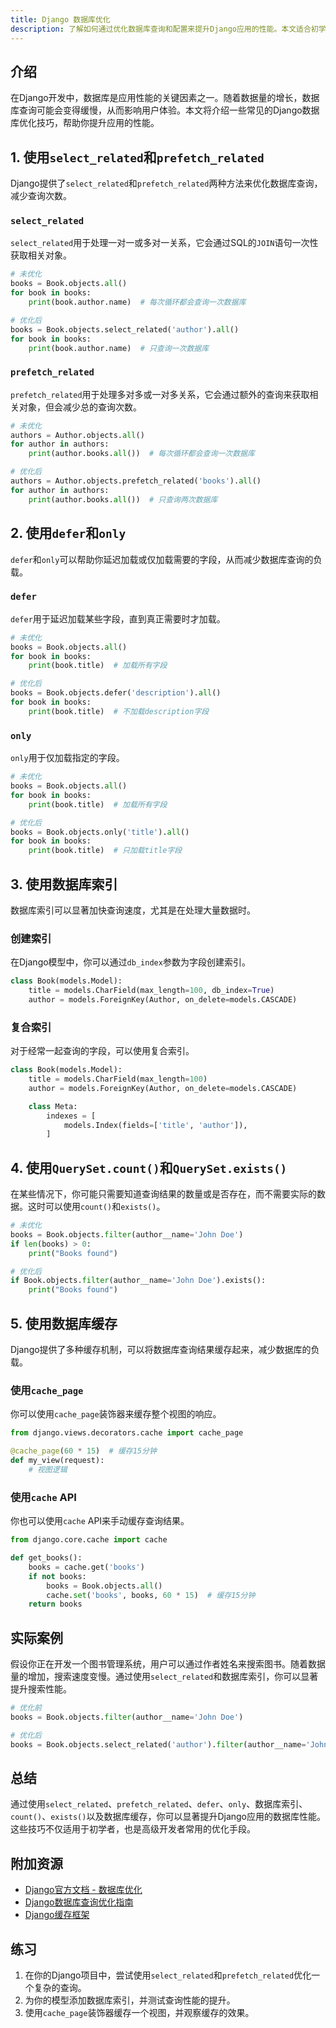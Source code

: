 ```yaml
---
title: Django 数据库优化
description: 了解如何通过优化数据库查询和配置来提升Django应用的性能。本文适合初学者，涵盖从基础到高级的优化技巧。
---
```


## 介绍

在Django开发中，数据库是应用性能的关键因素之一。随着数据量的增长，数据库查询可能会变得缓慢，从而影响用户体验。本文将介绍一些常见的Django数据库优化技巧，帮助你提升应用的性能。

## 1. 使用`select_related`和`prefetch_related`

Django提供了`select_related`和`prefetch_related`两种方法来优化数据库查询，减少查询次数。

### `select_related`

`select_related`用于处理一对一或多对一关系，它会通过SQL的`JOIN`语句一次性获取相关对象。

```python
# 未优化
books = Book.objects.all()
for book in books:
    print(book.author.name)  # 每次循环都会查询一次数据库

# 优化后
books = Book.objects.select_related('author').all()
for book in books:
    print(book.author.name)  # 只查询一次数据库
```

### `prefetch_related`

`prefetch_related`用于处理多对多或一对多关系，它会通过额外的查询来获取相关对象，但会减少总的查询次数。

```python
# 未优化
authors = Author.objects.all()
for author in authors:
    print(author.books.all())  # 每次循环都会查询一次数据库

# 优化后
authors = Author.objects.prefetch_related('books').all()
for author in authors:
    print(author.books.all())  # 只查询两次数据库
```

## 2. 使用`defer`和`only`

`defer`和`only`可以帮助你延迟加载或仅加载需要的字段，从而减少数据库查询的负载。

### `defer`

`defer`用于延迟加载某些字段，直到真正需要时才加载。

```python
# 未优化
books = Book.objects.all()
for book in books:
    print(book.title)  # 加载所有字段

# 优化后
books = Book.objects.defer('description').all()
for book in books:
    print(book.title)  # 不加载description字段
```

### `only`

`only`用于仅加载指定的字段。

```python
# 未优化
books = Book.objects.all()
for book in books:
    print(book.title)  # 加载所有字段

# 优化后
books = Book.objects.only('title').all()
for book in books:
    print(book.title)  # 只加载title字段
```

## 3. 使用数据库索引

数据库索引可以显著加快查询速度，尤其是在处理大量数据时。

### 创建索引

在Django模型中，你可以通过`db_index`参数为字段创建索引。

```python
class Book(models.Model):
    title = models.CharField(max_length=100, db_index=True)
    author = models.ForeignKey(Author, on_delete=models.CASCADE)
```

### 复合索引

对于经常一起查询的字段，可以使用复合索引。

```python
class Book(models.Model):
    title = models.CharField(max_length=100)
    author = models.ForeignKey(Author, on_delete=models.CASCADE)

    class Meta:
        indexes = [
            models.Index(fields=['title', 'author']),
        ]
```

## 4. 使用`QuerySet.count()`和`QuerySet.exists()`

在某些情况下，你可能只需要知道查询结果的数量或是否存在，而不需要实际的数据。这时可以使用`count()`和`exists()`。

```python
# 未优化
books = Book.objects.filter(author__name='John Doe')
if len(books) > 0:
    print("Books found")

# 优化后
if Book.objects.filter(author__name='John Doe').exists():
    print("Books found")
```

## 5. 使用数据库缓存

Django提供了多种缓存机制，可以将数据库查询结果缓存起来，减少数据库的负载。

### 使用`cache_page`

你可以使用`cache_page`装饰器来缓存整个视图的响应。

```python
from django.views.decorators.cache import cache_page

@cache_page(60 * 15)  # 缓存15分钟
def my_view(request):
    # 视图逻辑
```

### 使用`cache` API

你也可以使用`cache` API来手动缓存查询结果。

```python
from django.core.cache import cache

def get_books():
    books = cache.get('books')
    if not books:
        books = Book.objects.all()
        cache.set('books', books, 60 * 15)  # 缓存15分钟
    return books
```

## 实际案例

假设你正在开发一个图书管理系统，用户可以通过作者姓名来搜索图书。随着数据量的增加，搜索速度变慢。通过使用`select_related`和数据库索引，你可以显著提升搜索性能。

```python
# 优化前
books = Book.objects.filter(author__name='John Doe')

# 优化后
books = Book.objects.select_related('author').filter(author__name='John Doe')
```

## 总结

通过使用`select_related`、`prefetch_related`、`defer`、`only`、数据库索引、`count()`、`exists()`以及数据库缓存，你可以显著提升Django应用的数据库性能。这些技巧不仅适用于初学者，也是高级开发者常用的优化手段。

## 附加资源

- [Django官方文档 - 数据库优化](https://docs.djangoproject.com/en/stable/topics/db/optimization/)
- [Django数据库查询优化指南](https://realpython.com/django-performance-tips/)
- [Django缓存框架](https://docs.djangoproject.com/en/stable/topics/cache/)

## 练习

1. 在你的Django项目中，尝试使用`select_related`和`prefetch_related`优化一个复杂的查询。
2. 为你的模型添加数据库索引，并测试查询性能的提升。
3. 使用`cache_page`装饰器缓存一个视图，并观察缓存的效果。
